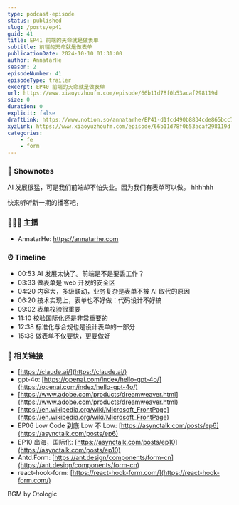 ```yaml
---
type: podcast-episode
status: published
slug: /posts/ep41
guid: 41
title: EP41 前端的天命就是做表单
subtitle: 前端的天命就是做表单
publicationDate: 2024-10-10 01:31:00
author: AnnatarHe
season: 2
episodeNumber: 41
episodeType: trailer
excerpt: EP40 前端的天命就是做表单
url: https://www.xiaoyuzhoufm.com/episode/66b11d78f0b53acaf298119d
size: 0
duration: 0
explicit: false
draftLink: https://www.notion.so/annatarhe/EP41-d1fcd490b8834cde865bcc7c3ea8ce15?pvs=4
xyzLink: https://www.xiaoyuzhoufm.com/episode/66b11d78f0b53acaf298119d
categories:
    - fe
    - form
---
```

### 📕 Shownotes
AI 发展很猛，可是我们前端却不怕失业。因为我们有表单可以做。 hhhhhh

快来听听新一期的播客吧，

### 👨‍👨‍👦 主播

- AnnatarHe: https://annatarhe.com

### ⏰ Timeline

- 00:53 AI 发展太快了。前端是不是要丢工作？
- 03:33 做表单是 web 开发的安全区
- 04:20 内容大，多级联动，业务复杂是表单不被 AI 取代的原因
- 06:20 技术实现上，表单也不好做：代码设计不好搞
- 09:02 表单校验很重要
- 11:10 校验国际化还是非常重要的
- 12:38 标准化与合规也是设计表单的一部分
- 15:38 做表单不仅要快，更要做好

### 🔗 相关链接

- [https://claude.ai/](https://claude.ai/)
- gpt-4o: [https://openai.com/index/hello-gpt-4o/](https://openai.com/index/hello-gpt-4o/)
- [https://www.adobe.com/products/dreamweaver.html](https://www.adobe.com/products/dreamweaver.html)
- [https://en.wikipedia.org/wiki/Microsoft_FrontPage](https://en.wikipedia.org/wiki/Microsoft_FrontPage)
- EP06 Low Code 到底 Low 不 Low: [https://asynctalk.com/posts/ep6](https://asynctalk.com/posts/ep6)
- EP10 出海，国际化: [https://asynctalk.com/posts/ep10](https://asynctalk.com/posts/ep10)
- Antd.Form: [https://ant.design/components/form-cn](https://ant.design/components/form-cn)
- react-hook-form: [https://react-hook-form.com/](https://react-hook-form.com/)

BGM by Otologic